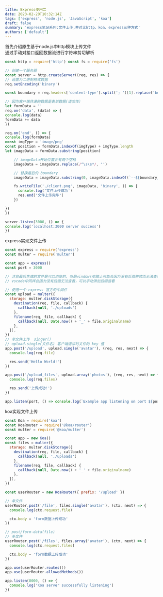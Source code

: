 ```yaml
---
title: Express使用二
date: 2023-02-20T10:32:14Z
tags: ['express', 'node.js', 'JavaScript', 'koa']
draft: false
summary: 'express笔记系列:文件上传,并对比http、koa、express三种方式'
authors: ['default']
---
```


<div className="text-2xl text-cyan-300">首先介绍原生基于node.js中http模块上传文件</div>

<div className="text-xl text-cyan-300">通过手动对接口返回数据流进行字符串剪切解析</div>

```js
const http = require('http') const fs = require('fs')

// 创建一个服务器
const server = http.createServer((req, res) => {
// 设置为二进制格式数据
req.setEncoding('binary')

const boundary = req.headers['content-type'].split('; ')[1].replace('boundary=', '')

// 因为客户端传递的数据是表单数据(请求体)
let formData = ''
req.on('data', (data) => {
console.log(data)
formData += data
})

req.on('end', () => {
console.log(formData)
const imgType = 'image/png'
const position = formData.indexOf(imgType) + imgType.length
let imageData = formData.substring(position)

    // imageData开始位置会有两个空格
    imageData = imageData.replace(/^\s\s*/, '')

    // 替换最后的 boundary
    imageData = imageData.substring(0, imageData.indexOf(`--${boundary}--`))

    fs.writeFile('./client.png', imageData, 'binary', () => {
      console.log('文件上传成功')
      res.end('文件上传完毕')
    })

})
})

server.listen(3000, () => {
console.log('localhost:3000 server success')
})

```

<div className="text-xl text-cyan-300">express实现文件上传</div>

```js
const express = require('express')
const multer = require('multer')

const app = express()
const port = 3000

// 注意最后生成的文件是可以浏览的，但是windows电脑上可能会因为没有后缀格式而无法查看，mac可以直接查看
// vscode中同样会因为没有后缀无法查看，可以手动添加后缀查看

// 使用一个 express 官方的中间件
const upload = multer({
  storage: multer.diskStorage({
    destination(req, file, callback) {
      callback(null, './uploads')
    },
    filename(req, file, callback) {
      callback(null, Date.now() + '_' + file.originalname)
    },
  }),
})
// 单文件上传  singer()
// upload.single(文件名) 客户端请求时文件的 key 值
app.post('/upload', upload.single('avatar'), (req, res, next) => {
  console.log(req.file)

  res.send('Hello World!')
})

app.post('/upload_files', upload.array('photos'), (req, res, next) => {
  console.log(req.files)

  res.send('上传成功!')
})

app.listen(port, () => console.log(`Example app listening on port ${port}!`))
```

<div className="text-xl text-cyan-300">koa实现文件上传</div>

```js
const Koa = require('koa')
const KoaRouter = require('@koa/router')
const multer = require('@koa/multer')

const app = new Koa()
const files = multer({
  storage: multer.diskStorage({
    destination(req, file, callback) {
      callback(null, './uploads')
    },
    filename(req, file, callback) {
      callback(null, Date.now() + '_' + file.originalname)
    },
  }),
})

const userRouter = new KoaRouter({ prefix: '/upload' })

// 单文件
userRouter.post('/file', files.single('avatar'), (ctx, next) => {
  console.log(ctx.request.file)

  ctx.body = 'form数据上传成功'
})

// post/form-data(file)
// 多文件
userRouter.post('/files', files.array('avatar'), (ctx, next) => {
  console.log(ctx.request.files)

  ctx.body = 'form数据上传成功'
})

app.use(userRouter.routes())
app.use(userRouter.allowedMethods())

app.listen(8000, () => {
  console.log('Koa server successfully listening')
})
```
